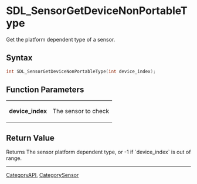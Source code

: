 = SDL_SensorGetDeviceNonPortableType =

Get the platform dependent type of a sensor.

== Syntax ==

<syntaxhighlight lang='c'>
int SDL_SensorGetDeviceNonPortableType(int device_index);
</syntaxhighlight>

== Function Parameters ==

{|
|'''device_index'''
|The sensor to check
|}

== Return Value ==

Returns The sensor platform dependent type, or -1 if `device_index` is out
of range.
----
[[CategoryAPI]], [[CategorySensor]]


